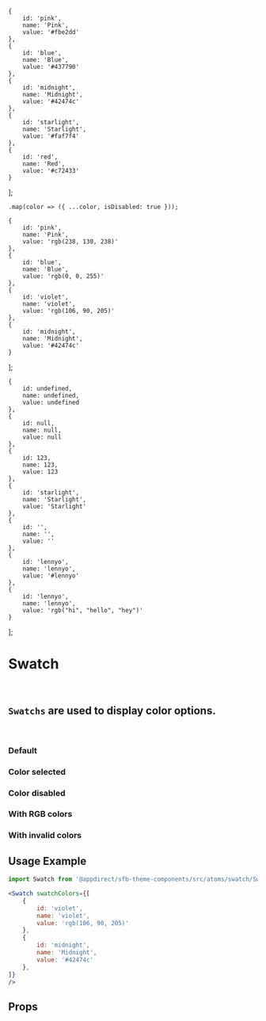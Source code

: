 
    {
        id: 'pink',
        name: 'Pink',
        value: '#fbe2dd'
    },
    {
        id: 'blue',
        name: 'Blue',
        value: '#437790'
    },
    {
        id: 'midnight',
        name: 'Midnight',
        value: '#42474c'
    },
    {
        id: 'starlight',
        name: 'Starlight',
        value: '#faf7f4'
    },
    {
        id: 'red',
        name: 'Red',
        value: '#c72433'
    }
];

    .map(color => ({ ...color, isDisabled: true }));

    {
        id: 'pink',
        name: 'Pink',
        value: 'rgb(238, 130, 238)'
    },
    {
        id: 'blue',
        name: 'Blue',
        value: 'rgb(0, 0, 255)'
    },
    {
        id: 'violet',
        name: 'violet',
        value: 'rgb(106, 90, 205)'
    },
    {
        id: 'midnight',
        name: 'Midnight',
        value: '#42474c'
    }
];

    {
        id: undefined,
        name: undefined,
        value: undefined
    },
    {
        id: null,
        name: null,
        value: null
    },
    {
        id: 123,
        name: 123,
        value: 123
    },
    {
        id: 'starlight',
        name: 'Starlight',
        value: 'Starlight'
    },
    {
        id: '',
        name: '',
        value: ''
    },
    {
        id: 'lennyo',
        name: 'lennyo',
        value: '#lennyo'
    },
    {
        id: 'lennyo',
        name: 'lennyo',
        value: 'rgb("hi", "hello", "hey")'
    }
];

<Meta of={SwatchStories} />

# Swatch

<br />

## `Swatchs` are used to display color options.

<br />

### Default

<Canvas>
  <Story of={SwatchStories.Default} />
</Canvas>

### Color selected

<Canvas>
  <Story of={SwatchStories.ColorSelected} />
</Canvas>

### Color disabled

<Canvas>
  <Story of={SwatchStories.ColorDisabled} />
</Canvas>

### With RGB colors

<Canvas>
  <Story of={SwatchStories.RgbColors} />
</Canvas>

### With invalid colors

<Canvas>
  <Story of={SwatchStories.InvalidColors} />
</Canvas>

## Usage Example

```jsx
import Swatch from '@appdirect/sfb-theme-components/src/atoms/swatch/Swatch';

<Swatch swatchColors={[
    {
        id: 'violet',
        name: 'violet',
        value: 'rgb(106, 90, 205)'
    },
    {
        id: 'midnight',
        name: 'Midnight',
        value: '#42474c'
    },
]}
/>
```

## Props

<ArgsTable of={Swatch} />
